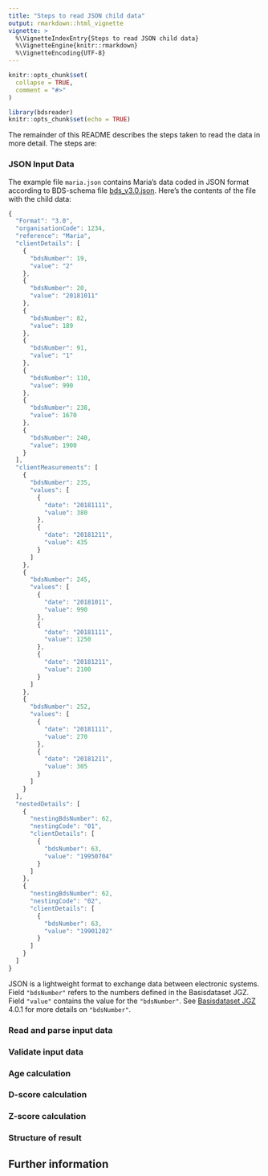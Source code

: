 ```yaml
---
title: "Steps to read JSON child data"
output: rmarkdown::html_vignette
vignette: >
  %\VignetteIndexEntry{Steps to read JSON child data}
  %\VignetteEngine{knitr::rmarkdown}
  %\VignetteEncoding{UTF-8}
---
```


```r
knitr::opts_chunk$set(
  collapse = TRUE,
  comment = "#>"
)
```

```r
library(bdsreader)
knitr::opts_chunk$set(echo = TRUE)
```

The remainder of this README describes the steps taken to read the data in more detail. The steps are:

### JSON Input Data

The example file `maria.json` contains Maria's data coded in JSON format according to BDS-schema file [bds_v3.0.json](https://raw.githubusercontent.com/growthcharts/bdsreader/master/inst/schemas/bds_v3.0.json). Here's the contents of the file with the child data:

```javascript
{
  "Format": "3.0",
  "organisationCode": 1234,
  "reference": "Maria",
  "clientDetails": [
    {
      "bdsNumber": 19,
      "value": "2"
    },
    {
      "bdsNumber": 20,
      "value": "20181011"
    },
    {
      "bdsNumber": 82,
      "value": 189
    },
    {
      "bdsNumber": 91,
      "value": "1"
    },
    {
      "bdsNumber": 110,
      "value": 990
    },
    {
      "bdsNumber": 238,
      "value": 1670
    },
    {
      "bdsNumber": 240,
      "value": 1900
    }
  ],
  "clientMeasurements": [
    {
      "bdsNumber": 235,
      "values": [
        {
          "date": "20181111",
          "value": 380
        },
        {
          "date": "20181211",
          "value": 435
        }
      ]
    },
    {
      "bdsNumber": 245,
      "values": [
        {
          "date": "20181011",
          "value": 990
        },
        {
          "date": "20181111",
          "value": 1250
        },
        {
          "date": "20181211",
          "value": 2100
        }
      ]
    },
    {
      "bdsNumber": 252,
      "values": [
        {
          "date": "20181111",
          "value": 270
        },
        {
          "date": "20181211",
          "value": 305
        }
      ]
    }
  ],
  "nestedDetails": [
    {
      "nestingBdsNumber": 62,
      "nestingCode": "01",
      "clientDetails": [
        {
          "bdsNumber": 63,
          "value": "19950704"
        }
      ]
    },
    {
      "nestingBdsNumber": 62,
      "nestingCode": "02",
      "clientDetails": [
        {
          "bdsNumber": 63,
          "value": "19901202"
        }
      ]
    }
  ]
}
```

JSON is a lightweight format to exchange data between electronic systems. Field `"bdsNumber"` refers to the numbers defined in the Basisdataset JGZ. Field `"value"` contains the value for the `"bdsNumber"`. See [Basisdataset JGZ](https://www.ncj.nl/onderwerp/digitaal-dossier-jgz/basisdatasetjgz-bds/) 4.0.1 for more details on `"bdsNumber"`.


### Read and parse input data

### Validate input data

### Age calculation

### D-score calculation

### Z-score calculation

### Structure of result

## Further information

